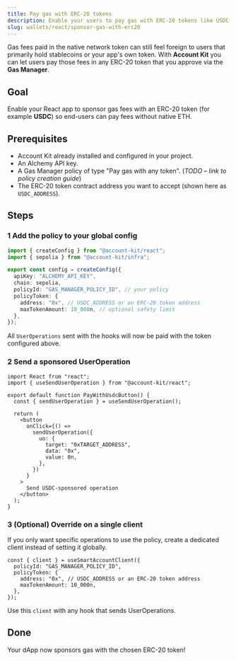 ```yaml
---
title: Pay gas with ERC-20 tokens
description: Enable your users to pay gas with ERC-20 tokens like USDC via Gas Manager
slug: wallets/react/sponsor-gas-with-erc20
---
```


Gas fees paid in the native network token can still feel foreign to users that primarily hold stablecoins or your app's own token. With **Account Kit** you can let users pay those fees in any ERC-20 token that you approve via the **Gas Manager**.

## Goal

Enable your React app to sponsor gas fees with an ERC-20 token (for example **USDC**) so end-users can pay fees without native ETH.

## Prerequisites

- Account Kit already installed and configured in your project.
- An Alchemy API key.
- A Gas Manager policy of type "Pay gas with any token". (_TODO – link to policy creation guide_)
- The ERC-20 token contract address you want to accept (shown here as `USDC_ADDRESS`).

## Steps

### 1 Add the policy to your global config

```ts twoslash config.ts
import { createConfig } from "@account-kit/react";
import { sepolia } from "@account-kit/infra";

export const config = createConfig({
  apiKey: "ALCHEMY_API_KEY",
  chain: sepolia,
  policyId: "GAS_MANAGER_POLICY_ID", // your policy
  policyToken: {
    address: "0x", // USDC_ADDRESS or an ERC-20 token address
    maxTokenAmount: 10_000n, // optional safety limit
  },
});
```

All `UserOperations` sent with the hooks will now be paid with the token configured above.

### 2 Send a sponsored UserOperation

```tsx twoslash
import React from "react";
import { useSendUserOperation } from "@account-kit/react";

export default function PayWithUsdcButton() {
  const { sendUserOperation } = useSendUserOperation();

  return (
    <button
      onClick={() =>
        sendUserOperation({
          uo: {
            target: "0xTARGET_ADDRESS",
            data: "0x",
            value: 0n,
          },
        })
      }
    >
      Send USDC-sponsored operation
    </button>
  );
}
```

### 3 (Optional) Override on a single client

If you only want specific operations to use the policy, create a dedicated client instead of setting it globally.

```tsx twoslash
const { client } = useSmartAccountClient({
  policyId: "GAS_MANAGER_POLICY_ID",
  policyToken: {
    address: "0x", // USDC_ADDRESS or an ERC-20 token address
    maxTokenAmount: 10_000n,
  },
});
```

Use this `client` with any hook that sends UserOperations.

## Done

Your dApp now sponsors gas with the chosen ERC-20 token!

